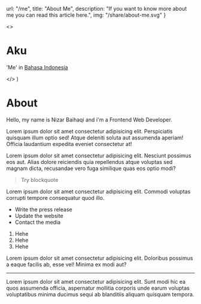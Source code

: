 
  url: "/me",
  title: "About Me",
  description: "If you want to know more about me you can read this article here.",
  img: "/share/about-me.svg"
}

  <>
    <h1>Aku</h1>
    <p>'Me' in <a href="https://en.wikipedia.org/wiki/Indonesian_language" target="_blank" rel="noopener noreferrer">Bahasa Indonesia</a></p>
  </> 
)

# About

Hello, my name is Nizar Baihaqi and i'm a Frontend Web Developer.

Lorem ipsum dolor sit amet consectetur adipisicing elit. Perspiciatis quisquam illum optio sed! Atque deleniti soluta aut assumenda aperiam! Officia laudantium expedita eveniet consectetur at!

<Placeholder width='900' />

Lorem ipsum dolor sit amet consectetur adipisicing elit. Nesciunt possimus eos aut. Alias dolore reiciendis quia repellendus atque voluptas sed magnam dicta, recusandae vero fuga similique quas eos optio modi?

> Try blockquote

Lorem ipsum dolor sit amet consectetur adipisicing elit. Commodi voluptas corrupti tempore consequatur quod illo.

- Write the press release
- Update the website
- Contact the media

1. Hehe
2. Hehe
3. Hehe

Lorem ipsum dolor sit amet consectetur adipisicing elit. Doloribus possimus a eaque facilis ab, esse vel! Minima ex modi aut?

---

Lorem ipsum dolor sit amet consectetur adipisicing elit. Sunt modi hic ea quos assumenda officia, aspernatur mollitia corporis unde earum voluptas voluptatibus minima ducimus sequi ab blanditiis aliquam quisquam tempora.
